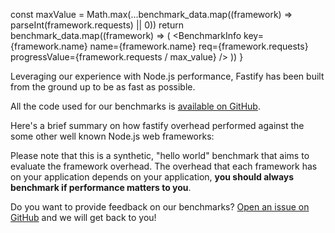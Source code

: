 

  const maxValue = Math.max(...benchmark_data.map((framework) => parseInt(framework.requests) || 0))
  return benchmark_data.map((framework) => (
    <BenchmarkInfo
      key={framework.name}
      name={framework.name}
      req={framework.requests}
      progressValue={framework.requests / max_value}
    />
  ))
}

Leveraging our experience with Node.js performance, Fastify has been built from the ground up to be as fast as possible.

All the code used for our benchmarks is [available on GitHub](https://github.com/fastify/benchmarks/).

Here's a brief summary on how fastify overhead performed against the some other well known Node.js web frameworks:

<BenchmarkSection />

Please note that this is a synthetic, "hello world" benchmark that aims to evaluate the framework overhead. The overhead that each framework has on your application depends on your application, **you should always benchmark if performance matters to you**.

Do you want to provide feedback on our benchmarks? [Open an issue on GitHub](https://github.com/fastify/benchmarks/issues) and we will get back to you!
